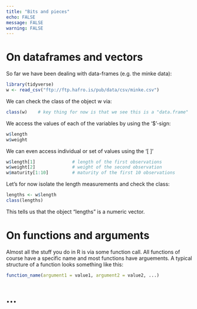 ```yaml
---
title: "Bits and pieces"
echo: FALSE
message: FALSE
warning: FALSE
---
```


# On dataframes and vectors

So far we have been dealing with data-frames (e.g. the minke data):

```r
library(tidyverse)
w <- read_csv("ftp://ftp.hafro.is/pub/data/csv/minke.csv")
```

We can check the class of the object w via:

```r
class(w)    # key thing for now is that we see this is a "data.frame"
```

We access the values of each of the variables by using the '$'-sign:

```r
w$length
w$weight
```

We can even access individual or set of values using the '[ ]'

```r
w$length[1]              # length of the first observations
w$weight[2]              # weight of the second observation
w$maturity[1:10]         # maturity of the first 10 observations
```

Let's for now isolate the length measurements and check the class:

```r
lengths <- w$length
class(lengths)
```

This tells us that the object "lengths" is a numeric vector. 


# On functions and arguments

Almost all the stuff you do in R is via some function call. All functions of course have a specific name and most functions have arguements. A typical structure of a function looks something like this:

```r
function_name(argument1 = value1, argument2 = value2, ...)
```




# ...
